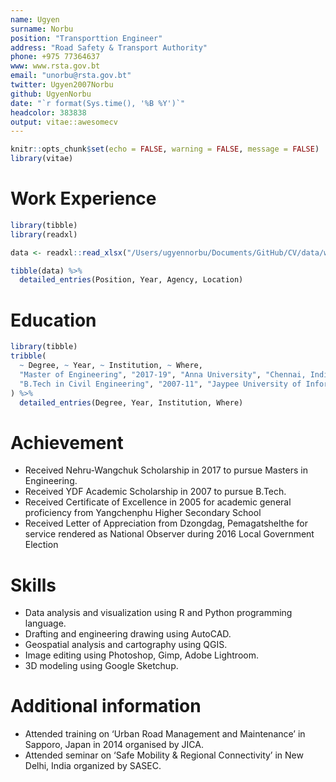 ```yaml
---
name: Ugyen
surname: Norbu
position: "Transporttion Engineer"
address: "Road Safety & Transport Authority"
phone: +975 77364637
www: www.rsta.gov.bt
email: "unorbu@rsta.gov.bt"
twitter: Ugyen2007Norbu
github: UgyenNorbu
date: "`r format(Sys.time(), '%B %Y')`"
headcolor: 383838
output: vitae::awesomecv
---
```


```r
knitr::opts_chunk$set(echo = FALSE, warning = FALSE, message = FALSE)
library(vitae)
```

# Work Experience
```r
library(tibble)
library(readxl)

data <- readxl::read_xlsx("/Users/ugyennorbu/Documents/GitHub/CV/data/work_exp.xlsx")

tibble(data) %>% 
  detailed_entries(Position, Year, Agency, Location)


```


# Education

```r
library(tibble)
tribble(
  ~ Degree, ~ Year, ~ Institution, ~ Where,
  "Master of Engineering", "2017-19", "Anna University", "Chennai, India",
  "B.Tech in Civil Engineering", "2007-11", "Jaypee University of Information Technology", "HP, India"
) %>% 
  detailed_entries(Degree, Year, Institution, Where)
```

# Achievement

- Received Nehru-Wangchuk Scholarship in 2017 to pursue Masters in Engineering.
- Received YDF Academic Scholarship in 2007 to pursue B.Tech.
- Received Certificate of Excellence in 2005 for academic general proficiency from Yangchenphu Higher Secondary School
- Received Letter of Appreciation from Dzongdag, Pemagatshelthe for service rendered as National Observer during 2016 Local Government Election 

# Skills

- Data analysis and visualization using R and Python programming language.
- Drafting and engineering drawing using AutoCAD.
- Geospatial analysis and cartography using QGIS.
- Image editing using Photoshop, Gimp, Adobe Lightroom.
- 3D modeling using Google Sketchup.

# Additional information

- Attended training on ‘Urban Road Management and Maintenance’ in Sapporo, Japan in 2014 organised by JICA.
- Attended seminar on ‘Safe Mobility & Regional Connectivity’ in New Delhi, India organized by SASEC.

